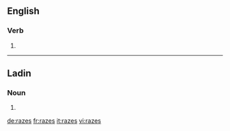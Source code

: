 ==English==

===Verb===
{{head|en|verb form}}

# {{en-third-person singular of|raze}}
----
==Ladin==

===Noun===
{{head|lld|plural}}

# {{plural of|raza|lang=lld}}

[[de:razes]]
[[fr:razes]]
[[it:razes]]
[[vi:razes]]